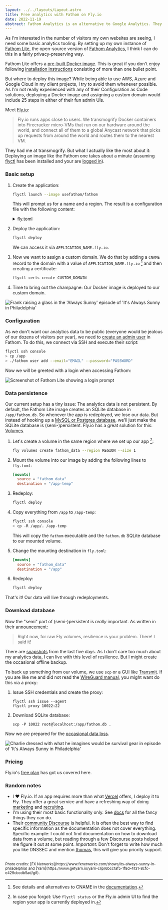 ```yaml
---
layout: ../../layouts/Layout.astro
title: Free analytics with Fathom on Fly.io
date: 2022-11-19
abstract: Fathom Analytics is an alternative to Google Analytics. They provide a lite version to deploy on your own server. Mine lives on Fly.io, which is incredibly nice to use.
---
```



As I'm interested in the number of visitors my own websites are seeing, I need some basic analytics tooling. By setting up my own instance of [Fathom Lite](https://github.com/usefathom/fathom), the open-source version of [Fathom Analytics](https://usefathom.com/), I think I can do this in a fairly privacy-preserving way.

Fathom Lite offers a [pre-built Docker image](https://hub.docker.com/r/usefathom/fathom/). This is great if you don't enjoy following [installation instructions](https://github.com/usefathom/fathom/blob/master/docs/Installation%20instructions.md) consisting of more than one bullet point.

But where to deploy this image? While being able to use AWS, Azure and Google Cloud in my client projects, I try to avoid them whenever possible. As I'm not really experienced with any of their Configuration as Code solutions, deploying a Docker image and assigning a custom domain would include 25 steps in either of their fun admin UIs.

Meet [Fly.io](https://fly.io):

> Fly.io runs apps close to users. We transmogrify Docker containers into Firecracker micro-VMs that run on our hardware around the world, and connect all of them to a global Anycast network that picks up requests from around the world and routes them to the nearest VM.

They had me at transmogrify. But what I actually like the most about it: Deploying an image like the Fathom one takes about a minute (assuming [flyctl](https://fly.io/docs/hands-on/install-flyctl/) has been installed and your are [logged in](https://fly.io/docs/getting-started/log-in-to-fly/)).

### Basic setup

1.  Create the application:

    ```sh
    flyctl launch --image usefathom/fathom
    ```

    This will prompt us for a name and a region. The result is a configuration file with the following content:

    <details>
      <summary>fly.toml</summary>
      ```
      app = "APPLICATION_NAME"
      kill_signal = "SIGINT"
      kill_timeout = 5
      processes = []

      [build]
        image = "usefathom/fathom"

      [env]

      [experimental]
        allowed_public_ports = []
        auto_rollback = true

      [[services]]
        http_checks = []
        internal_port = 8080
        processes = ["app"]
        protocol = "tcp"
        script_checks = []
        [services.concurrency]
          hard_limit = 25
          soft_limit = 20
          type = "connections"

          [[services.ports]]
            force_https = true
            handlers = ["http"]
            port = 80

          [[services.ports]]
            handlers = ["tls", "http"]
            port = 443

          [[services.tcp_checks]]
            grace_period = "1s"
            interval = "15s"
            restart_limit = 0
            timeout = "2s"
        ```
      </details>

2.  Deploy the application:

    ```sh
    flyctl deploy
    ```

    We can access it via `APPLICATION_NAME.fly.io`.

3.  Now we want to assign a custom domain. We do that by adding a `CNAME` record to the domain with a value of `APPLICATION_NAME.fly.io` [^1] and then creating a certificate:

    ```sh
    flyctl certs create CUSTOM_DOMAIN
    ```

4.  Time to bring out the champagne: Our Docker image is deployed to our custom domain.

<Image
  src={success}
  alt="Frank raising a glass in the 'Always Sunny' episode of 'It's Always Sunny in Philadelphia'"
  width={700}
  format="webp"
/>

### Configuration

As we don't want our analytics data to be public (everyone would be jealous of our dozens of visitors per year), we need to [create an admin user](https://github.com/usefathom/fathom/blob/master/docs/Installation%20instructions.md#register-your-admin-user) in Fathom. To do this, we connect via SSH and execute their script:

```sh
flyctl ssh console
> cp /app
> ./fathom user add --email="EMAIL" --password="PASSWORD"
```

Now we will be greeted with a login when accessing Fathom:

<Image
  src={loginScreen}
  alt="Screenshot of Fathom Lite showing a login prompt"
  width={700}
  format="webp"
/>

### Data persistence

Our current setup has a tiny issue: The analytics data is not persistent. By default, the Fathom Lite image creates an SQLite database in `/app/fathom.db`. So whenever the app is redeployed, we lose our data. But instead of hooking up a [MySQL or Postgres database](https://github.com/usefathom/fathom/blob/master/docs/Configuration.md#accepted-values--defaults), we'll just make the SQLite database is (semi-)persistent. Fly.io has a great solution for this: [Volumes](https://fly.io/docs/reference/volumes/).

1. Let's create a volume in the same region where we set up our app [^2]:

   ```sh
   fly volumes create fathom_data --region REGION --size 1
   ```

2. Mount the volume into our image by adding the following lines to `fly.toml`:
   ```toml
   [mounts]
     source = "fathom_data"
     destination = "/app-temp"
   ```
3. Redeploy:

   ```sh
   flyctl deploy
   ```

4. Copy everything from `/app` to `/app-temp`:

   ```bash
   flyctl ssh console
   > cp -R /app/. /app-temp
   ```

   This will copy the `fathom` executable and the `fathom.db` SQLite database to our mounted volume.

5. Change the mounting destination in `fly.toml`:
   ```toml
   [mounts]
     source = "fathom_data"
     destination = "/app"
   ```
6. Redeploy:

   ```sh
   flyctl deploy
   ```

That's it! Our data will live through redeployments.

### Download database

Now the "semi" part of (semi-)persistent is _really_ important. As written in their [announcement](https://fly.io/blog/persistent-storage-and-fast-remote-builds/):

> Right now, for raw Fly volumes, resilience is your problem. There! I said it!

There are [snapshots](https://fly.io/docs/reference/volumes/#snapshots-and-restores) from the last five days. As I don't care too much about my analytics data, I can live with this level of resilience. But I might create the occasional offline backup.

To back up something from our volume, we use `scp` or a GUI like [Transmit](https://panic.com/transmit/). If you are like me and did not read the [WireGuard manual](https://fly.io/docs/reference/private-networking/#private-network-vpn), you might want do this via a proxy:

1. Issue SSH credentials and create the proxy:

   ```
   flyctl ssh issue --agent
   flyctl proxy 10022:22
   ```

2. Download SQLite database:

   ```
   scp -P 10022 root@localhost:/app/fathom.db .
   ```

Now we are prepared for the [occasional data loss](https://community.fly.io/t/cant-load-site-anymore/8639).

<Image
  src={prepared}
  alt="Charlie dressed with what he imagines would be survival gear in episode of 'It's Always Sunny in Philadelphia'"
  width={700}
  format="gif"
/>

### Pricing

Fly.io's [free plan](https://fly.io/docs/about/pricing/#free-allowances) has got us covered here.

### Random notes

- I ❤️ Fly.io. If an app requires more than what [Vercel](https://vercel.com) offers, I deploy it to Fly. They offer a great service and have a refreshing way of doing [marketing](https://fly.io/blog/) and [recruiting](https://fly.io/docs/hiring/hiring/).
- I'm using their most basic functionality only. See [docs](https://fly.io/docs/) for all the fancy things they can do.
- Their [community Discourse](https://community.fly.io) is helpful. It is often the best way to find specific information as the documentation does not cover everything. Specific example: I could not find documentation on how to download data from a volume, but reading through a few Discourse posts helped me figure it out at some point. _Important_: Don't forget to write how much you like DNSSEC and mention [thomas](https://community.fly.io/u/thomas/), this will give you priority support.

<br />
<small>
  Photo credits: [FX
  Networks](https://www.fxnetworks.com/shows/its-always-sunny-in-philadelphia) and [Yarn](https://www.getyarn.io/yarn-clip/6bcc1af5-1f8d-4131-8cfc-e429cbcdb5ad/gif).
</small>

[^1]: See details and alternatives to CNAME in the [documentation](https://fly.io/docs/app-guides/custom-domains-with-fly/).
[^2]: In case you forgot: Use `flyctl status` or the Fly.io admin UI to find the region your app is currently deployed in.
